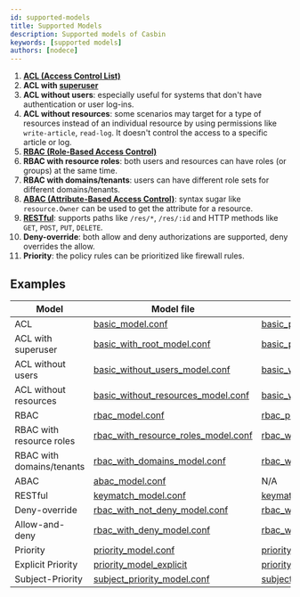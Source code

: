 ```yaml
---
id: supported-models
title: Supported Models
description: Supported models of Casbin
keywords: [supported models]
authors: [nodece]
---
```


1. [**ACL (Access Control List)**](https://en.wikipedia.org/wiki/Access_control_list)
2. **ACL with [superuser](https://en.wikipedia.org/wiki/Superuser)**
3. **ACL without users**: especially useful for systems that don't have authentication or user log-ins.
3. **ACL without resources**: some scenarios may target for a type of resources instead of an individual resource by using permissions like ``write-article``, ``read-log``. It doesn't control the access to a specific article or log.
4. **[RBAC (Role-Based Access Control)](https://en.wikipedia.org/wiki/Role-based_access_control)**
5. **RBAC with resource roles**: both users and resources can have roles (or groups) at the same time.
6. **RBAC with domains/tenants**: users can have different role sets for different domains/tenants.
7. **[ABAC (Attribute-Based Access Control)](https://en.wikipedia.org/wiki/Attribute-Based_Access_Control)**: syntax sugar like ``resource.Owner`` can be used to get the attribute for a resource.
8. **[RESTful](https://en.wikipedia.org/wiki/Representational_state_transfer)**: supports paths like ``/res/*``, ``/res/:id`` and HTTP methods like ``GET``, ``POST``, ``PUT``, ``DELETE``.
9. **Deny-override**: both allow and deny authorizations are supported, deny overrides the allow.
10. **Priority**: the policy rules can be prioritized like firewall rules.

## Examples

| Model                     | Model file                                                                                                                       | Policy file                                                                                                                      |
|---------------------------|----------------------------------------------------------------------------------------------------------------------------------|----------------------------------------------------------------------------------------------------------------------------------|
| ACL                       | [basic_model.conf](https://github.com/casbin/casbin/blob/master/examples/basic_model.conf)                                       | [basic_policy.csv](https://github.com/casbin/casbin/blob/master/examples/basic_policy.csv)                                       |
| ACL with superuser        | [basic_with_root_model.conf](https://github.com/casbin/casbin/blob/master/examples/basic_with_root_model.conf)                   | [basic_policy.csv](https://github.com/casbin/casbin/blob/master/examples/basic_policy.csv)                                       |
| ACL without users         | [basic_without_users_model.conf](https://github.com/casbin/casbin/blob/master/examples/basic_without_users_model.conf)           | [basic_without_users_policy.csv](https://github.com/casbin/casbin/blob/master/examples/basic_without_users_policy.csv)           |
| ACL without resources     | [basic_without_resources_model.conf](https://github.com/casbin/casbin/blob/master/examples/basic_without_resources_model.conf)   | [basic_without_resources_policy.csv](https://github.com/casbin/casbin/blob/master/examples/basic_without_resources_policy.csv)   |
| RBAC                      | [rbac_model.conf](https://github.com/casbin/casbin/blob/master/examples/rbac_model.conf)                                         | [rbac_policy.csv](https://github.com/casbin/casbin/blob/master/examples/rbac_policy.csv)                                         |
| RBAC with resource roles  | [rbac_with_resource_roles_model.conf](https://github.com/casbin/casbin/blob/master/examples/rbac_with_resource_roles_model.conf) | [rbac_with_resource_roles_policy.csv](https://github.com/casbin/casbin/blob/master/examples/rbac_with_resource_roles_policy.csv) |
| RBAC with domains/tenants | [rbac_with_domains_model.conf](https://github.com/casbin/casbin/blob/master/examples/rbac_with_domains_model.conf)               | [rbac_with_domains_policy.csv](https://github.com/casbin/casbin/blob/master/examples/rbac_with_domains_policy.csv)               |
| ABAC                      | [abac_model.conf](https://github.com/casbin/casbin/blob/master/examples/abac_model.conf)                                         | N/A                                                                                                                              |
| RESTful                   | [keymatch_model.conf](https://github.com/casbin/casbin/blob/master/examples/keymatch_model.conf)                                 | [keymatch_policy.csv](https://github.com/casbin/casbin/blob/master/examples/keymatch_policy.csv)                                 |
| Deny-override             | [rbac_with_not_deny_model.conf](https://github.com/casbin/casbin/blob/master/examples/rbac_with_not_deny_model.conf)             | [rbac_with_deny_policy.csv](https://github.com/casbin/casbin/blob/master/examples/rbac_with_deny_policy.csv)                     |
| Allow-and-deny            | [rbac_with_deny_model.conf](https://github.com/casbin/casbin/blob/master/examples/rbac_with_deny_model.conf)                     | [rbac_with_deny_policy.csv](https://github.com/casbin/casbin/blob/master/examples/rbac_with_deny_policy.csv)                     |
| Priority                  | [priority_model.conf](https://github.com/casbin/casbin/blob/master/examples/priority_model.conf)                                 | [priority_policy.csv](https://github.com/casbin/casbin/blob/master/examples/priority_policy.csv)                                 |
| Explicit Priority         | [priority_model_explicit](https://github.com/casbin/casbin/blob/master/examples/priority_model_explicit.conf)                    | [priority_policy_explicit.csv](https://github.com/casbin/casbin/blob/master/examples/priority_policy_explicit.csv)               |
| Subject-Priority          | [subject_priority_model.conf](https://github.com/casbin/casbin/blob/master/examples/subject_priority_model.conf)                 | [subject_priority_policyl.csv](https://github.com/casbin/casbin/blob/master/examples/subject_priority_policy.csv)                |

